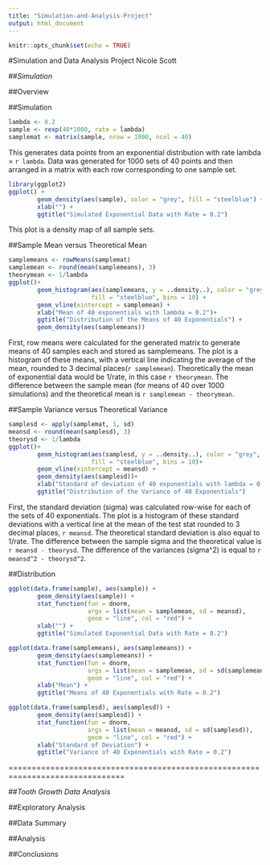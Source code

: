 ```yaml
---
title: "Simulation-and-Analysis-Project"
output: html_document
---
```


```r
knitr::opts_chunk$set(echo = TRUE)
```

#Simulation and Data Analysis Project
Nicole Scott

##*Simulation*

##Overview

##Simulation

```r
lambda <- 0.2
sample <- rexp(40*1000, rate = lambda)
samplemat <- matrix(sample, nrow = 1000, ncol = 40)

```

This generates data points from an exponential distribution with rate lambda = 
`r lambda`.  Data was generated for 1000 sets of 40 points and then arranged in 
a matrix with each row corresponding to one sample set.

```r
library(ggplot2)
ggplot() +
        geom_density(aes(sample), color = "grey", fill = "steelblue") +
        xlab("") +
        ggtitle("Simulated Exponential Data with Rate = 0.2")
```

This plot is a density map of all sample sets.

##Sample Mean versus Theoretical Mean

```r
samplemeans <- rowMeans(samplemat)
samplemean <- round(mean(samplemeans), 3)
theorymean <- 1/lambda
ggplot()+
        geom_histogram(aes(samplemeans, y = ..density..), color = "grey", 
                       fill = "steelblue", bins = 10) +
        geom_vline(xintercept = samplemean) +
        xlab("Mean of 40 exponentials with lambda = 0.2")+
        ggtitle("Distribution of the Means of 40 Exponentials") +
        geom_density(aes(samplemeans))

```

First, row means were calculated for the generated matrix to generate means of
40 samples each and stored as samplemeans.  The plot is a histogram of these 
means, with a vertical line indicating the average of the mean, rounded to 3 
decimal places(`r samplemean`). Theoretically the mean of exponential data 
would be 1/rate, in this case `r theorymean`.  The difference between the sample 
mean (for means of 40 over 1000 simulations) and the theoretical mean is 
`r samplemean - theorymean`.

##Sample Variance versus Theoretical Variance

```r
samplesd <- apply(samplemat, 1, sd)
meansd <- round(mean(samplesd), 3)
theorysd <- 1/lambda
ggplot()+
        geom_histogram(aes(samplesd, y = ..density..), color = "grey", 
                       fill = "steelblue", bins = 10)+
        geom_vline(xintercept = meansd) + 
        geom_density(aes(samplesd))+
        xlab("Standard of deviation of 40 exponentials with lambda = 0.2")+
        ggtitle("Distribution of the Variance of 40 Exponentials")
```

First, the standard deviation (sigma) was calculated row-wise for each of the 
sets of 40 exponentials.  The plot is a histogram of these standard 
deviations with a vertical line at the mean of the test stat rounded to 3 
decimal places, `r meansd`.  The theoretical standard deviation is also equal 
to 1/rate.  The difference between the sample sigma and the theoretical value is 
`r meansd - theorysd`.  The difference of the variances (sigma^2) is equal to
`r meansd^2 - theorysd^2`.

##Distribution

```r
ggplot(data.frame(sample), aes(sample)) +
        geom_density(aes(sample)) +
        stat_function(fun = dnorm, 
                      args = list(mean = samplemean, sd = meansd), 
                      geom = "line", col = "red") + 
        xlab("") +
        ggtitle("Simulated Exponential Data with Rate = 0.2")
```

```r
ggplot(data.frame(samplemeans), aes(samplemeans)) +
        geom_density(aes(samplemeans)) +
        stat_function(fun = dnorm, 
                      args = list(mean = samplemean, sd = sd(samplemeans)), 
                      geom = "line", col = "red") + 
        xlab("Mean") +
        ggtitle("Means of 40 Exponentials with Rate = 0.2")
```

```r
ggplot(data.frame(samplesd), aes(samplesd)) +
        geom_density(aes(samplesd)) +
        stat_function(fun = dnorm, 
                      args = list(mean = meansd, sd = sd(samplesd)), 
                      geom = "line", col = "red") + 
        xlab("Standard of Deviation") +
        ggtitle("Variance of 40 Exponentials with Rate = 0.2")
```

===============================================================================

##*Tooth Growth Data Analysis*

##Exploratory Analysis

##Data Summary

##Analysis

##Conclusions
